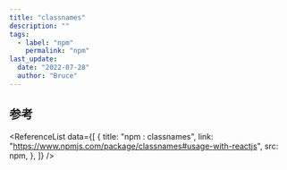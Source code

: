 ```yaml
---
title: "classnames"
description: ""
tags:
  - label: "npm"
    permalink: "npm"
last_update:
  date: "2022-07-28"
  author: "Bruce"
---
```



## 参考

<ReferenceList
  data={[
    {
      title: "npm : classnames",
      link: "https://www.npmjs.com/package/classnames#usage-with-reactjs",
      src: npm,
    },
  ]}
/>
